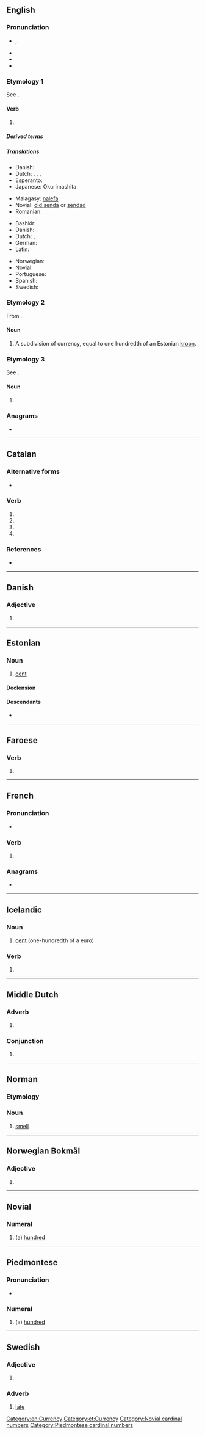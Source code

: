 {{also|sent.}}
==English==

===Pronunciation===
* {{enPR|sĕnt}}, {{IPA|/sɛnt/|lang=en}}
* {{audio|en-us-sent.ogg|Audio (US)|lang=en}}
* {{rhymes|ɛnt|lang=en}}
* {{homophones|lang=en|cent|scent}}

===Etymology 1===
See {{m|en|send}}.

====Verb====
{{head|en|verb form}}

# {{en-past of|send}}

=====Derived terms=====
{{der3|en|client-sent
|re-sent
|server-sent
}}

=====Translations=====
{{trans-top|simple past of "to send"}}
* Danish: {{t|da|sendte}}
* Dutch: {{t+|nl|zond|s}}, {{t+|nl|zonden|p}}, {{t+|nl|verzond|s}}, {{t+|nl|verzonden|p}}
* Esperanto: {{t|eo|sendis}}
* Japanese: Okurimashita
{{trans-mid}}
* Malagasy: [[:mg:alefa|nalefa]]
* Novial: [[did senda]] or [[sendad]]
* Romanian: {{t+|ro|trimis}}
{{trans-bottom}}

{{trans-top|past participle of "to send"}}
* Bashkir: {{t|ba|ебәрелгән}}
* Danish: {{t|da|sendt}}
* Dutch: {{t+|nl|verzonden}}, {{t+|nl|gezonden}}
* German: {{t+|de|gesendet}}
* Latin: {{t|la|missus}}
{{trans-mid}}
* Norwegian: {{t|no|sendt}}
* Novial: {{t|nov|sendat}}
* Portuguese: {{t+|pt|enviado}}
* Spanish: {{t+|es|enviado}}
* Swedish: {{t+|sv|sänt}}
{{trans-bottom}}

===Etymology 2===
From {{bor|en|et|sent}}.

====Noun====
{{en-noun|senti}}

# A subdivision of currency, equal to one hundredth of an Estonian [[kroon]].

===Etymology 3===
See {{l|en|scent}}.

====Noun====
{{en-noun|~}}

# {{obsolete form of|scent|lang=en}}

===Anagrams===
* {{anagrams|en|a=enst|ENTs|NEST|Sten|TENS|ents|nest|nets|snet|tens}}

[[Category:en:Currency]]

----

==Catalan==

===Alternative forms===
* {{l|ca|essent}}

===Verb===
{{head|ca|present participle}}

# {{present participle of|ésser|lang=ca|nocat=1}}
# {{present participle of|ser|lang=ca|nocat=1}}
# {{ca-verb form of|p=3|n=sg|t=pres|m=ind|sentir}}
# {{ca-verb form of|p=2|n=sg|m=impr|sentir}}

===References===
* {{R:IEC4}}

----

==Danish==

===Adjective===
{{head|da|adjective form}}

# {{neuter singular of|sen|lang=da}}

----

==Estonian==

===Noun===
{{et-noun|sendi|senti}}

# [[cent]]

====Declension====
{{rfinfl|et|noun}}

====Descendants====
* {{desc|en|sent|bor=1}}

[[Category:et:Currency]]

----

==Faroese==

===Verb===
{{head|fo|past participles}}

# {{past participle of|senda|lang=fo|nocat=1}}

----

==French==

===Pronunciation===
* {{audio|LL-Q150 (fra)-Pamputt-sent.wav|Audio|lang=fr}}

===Verb===
{{head|fr|verb form}}

# {{inflection of|fr|sentir||3|s|pres|indc}}

===Anagrams===
* {{l|fr|n'est}}

----

==Icelandic==

===Noun===
{{is-noun|n}}

# [[cent]] (one-hundredth of a euro)

===Verb===
{{head|is|past participles}}

# {{past participle of|senda|lang=is|nocat=1}}

----

==Middle Dutch==

===Adverb===
{{dum-adv}}

# {{alternative form of|sint|lang=dum}}

===Conjunction===
{{head|dum|conjunction}}

# {{alternative form of|sint|lang=dum}}

----

==Norman==

===Etymology===
{{rfe|lang=nrf}}

===Noun===
{{nrf-noun|m}}

# {{lb|nrf|Guernsey}} [[smell]]

----

==Norwegian Bokmål==

===Adjective===
{{head|nb|adjective form}}

# {{inflection of|nb|sen||n|s}}

----

==Novial==

===Numeral===
{{head|nov|numeral}}

# (a) [[hundred]]

[[Category:Novial cardinal numbers]]

----

==Piedmontese==

===Pronunciation===
* {{IPA|[sɛnt]|lang=pms}}

===Numeral===
{{head|pms|numeral}}

# (a) [[hundred]]

[[Category:Piedmontese cardinal numbers]]

----

==Swedish==

===Adjective===
{{head|sv|adjective form}}

# {{sv-adj-form-abs-indef-n|sen}}

===Adverb===
{{sv-adv|senare|senast}}

# [[late]]
#: {{ux|sv|Han ankom '''sent'''.|t=He arrived late.}}
#: {{ux|sv|Det var redan '''sent'''.|t=It was already late (in the evening).}}